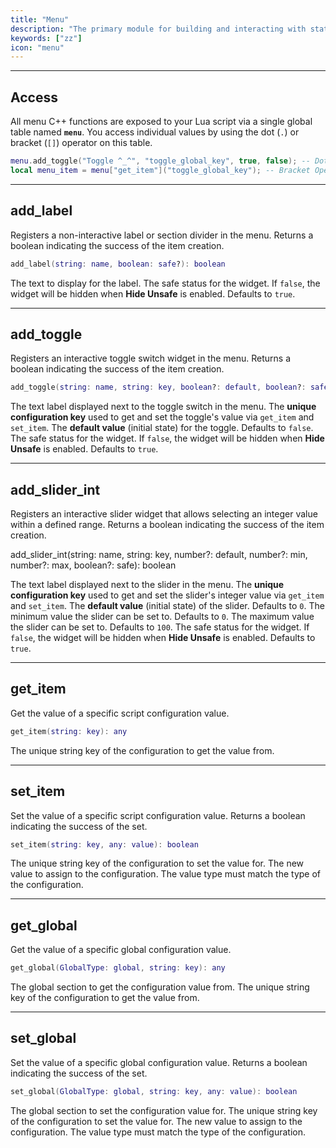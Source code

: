 ```yaml
---
title: "Menu"
description: "The primary module for building and interacting with static widgets inside of the user interface. Provides functions to register widgets (toggles, sliders, combos, etc.) and manage configuration values."
keywords: ["zz"]
icon: "menu"
---
```


---

## Access

All menu C++ functions are exposed to your Lua script via a single global table named **`menu`**. You access individual values by using the dot (`.`) or bracket (`[]`) operator on this table.

```lua Menu Usage Example
menu.add_toggle("Toggle ^_^", "toggle_global_key", true, false); -- Dot Operator
local menu_item = menu["get_item"]("toggle_global_key"); -- Bracket Operator
```

---

## add_label

Registers a non-interactive label or section divider in the menu. Returns a boolean indicating the success of the item creation.

```lua
add_label(string: name, boolean: safe?): boolean
```

<ParamField path="name" type="string" required>The text to display for the label.</ParamField>
<ParamField path="safe" type="boolean">The safe status for the widget. If `false`, the widget will be hidden when **Hide Unsafe** is enabled. Defaults to `true`.</ParamField>

---

## add_toggle

Registers an interactive toggle switch widget in the menu. Returns a boolean indicating the success of the item creation.

```lua
add_toggle(string: name, string: key, boolean?: default, boolean?: safe): boolean
```

<ParamField path="name" type="string" required>The text label displayed next to the toggle switch in the menu.</ParamField>
<ParamField path="key" type="string" required>The **unique configuration key** used to get and set the toggle's value via `get_item` and `set_item`.</ParamField>
<ParamField path="default" type="boolean">The **default value** (initial state) for the toggle. Defaults to `false`.</ParamField>
<ParamField path="safe" type="boolean">The safe status for the widget. If `false`, the widget will be hidden when **Hide Unsafe** is enabled. Defaults to `true`.</ParamField>

---

## add_slider_int

Registers an interactive slider widget that allows selecting an integer value within a defined range. Returns a boolean indicating the success of the item creation.

add_slider_int(string: name, string: key, number?: default, number?: min, number?: max, boolean?: safe): boolean

<ParamField path="name" type="string" required>The text label displayed next to the slider in the menu.</ParamField>
<ParamField path="key" type="string" required>The **unique configuration key** used to get and set the slider's integer value via `get_item` and `set_item`.</ParamField>
<ParamField path="default" type="number">The **default value** (initial state) of the slider. Defaults to `0`.</ParamField>
<ParamField path="min" type="number">The minimum value the slider can be set to. Defaults to `0`.</ParamField>
<ParamField path="max" type="number">The maximum value the slider can be set to. Defaults to `100`.</ParamField>
<ParamField path="safe" type="boolean">The safe status for the widget. If `false`, the widget will be hidden when **Hide Unsafe** is enabled. Defaults to `true`.</ParamField>

---

## get_item

Get the value of a specific script configuration value.

```lua
get_item(string: key): any
```

<ParamField path="key" type="string" required>The unique string key of the configuration to get the value from.</ParamField>

---

## set_item

Set the value of a specific script configuration value. Returns a boolean indicating the success of the set.

```lua
set_item(string: key, any: value): boolean
```

<ParamField path="key" type="string" required>The unique string key of the configuration to set the value for.</ParamField>
<ParamField path="value" type="any" required>The new value to assign to the configuration. The value type must match the type of the configuration.</ParamField>

---

## get_global

Get the value of a specific global configuration value.

```lua
get_global(GlobalType: global, string: key): any
```

<ParamField path="global" type="GlobalType" required>The global section to get the configuration value from.</ParamField>
<ParamField path="key" type="string" required>The unique string key of the configuration to get the value from.</ParamField>

---

## set_global

Set the value of a specific global configuration value. Returns a boolean indicating the success of the set.

```lua
set_global(GlobalType: global, string: key, any: value): boolean
```

<ParamField path="global" type="GlobalType" required>The global section to set the configuration value for.</ParamField>
<ParamField path="key" type="string" required>The unique string key of the configuration to set the value for.</ParamField>
<ParamField path="value" type="any" required>The new value to assign to the configuration. The value type must match the type of the configuration.</ParamField>
